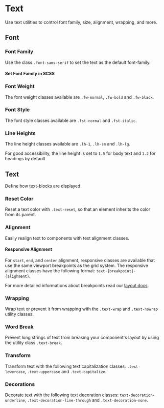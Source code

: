 
<Meta of={TextStories} />

# Text

<div className="lead">
  Use text utilities to control font family, size, alignment, wrapping, and more.
</div>

## Font

### Font Family

Use the class `.font-sans-serif` to set the text as the default font-family.

<Canvas of={TextStories.FontFamily} sourceState="shown" />

#### Set Font Family in SCSS

<Source code={SampleFontFamily} language="scss" />

### Font Weight

The font weight classes available are `.fw-normal`, `.fw-bold` and `.fw-black`.

<Canvas of={TextStories.FontWeight} sourceState="shown" />

### Font Style

The font style classes available are `.fst-normal` and `.fst-italic`.

<Canvas of={TextStories.FontStyle} sourceState="shown" />

### Line Heights

The line height classes available are `.lh-1`, `.lh-sm` and `.lh-lg`.

For good accessibility, the line height is set to <code>1.5</code> for body text and <code>1.2</code> for headings by default.

<Canvas of={TextStories.LineHeight} sourceState="shown" />

## Text

Define how text-blocks are displayed.

### Reset Color

Reset a text color with `.text-reset`, so that an element inherits the color from its parent.

<Canvas of={TextStories.TextColorReset} sourceState="shown" />

### Alignment

Easily realign text to components with text alignment classes.

<Canvas of={TextStories.TextAlign} sourceState="shown" />

#### Responsive Alignment

For `start`, `end`, and `center` alignment, responsive classes are available that use the same viewport breakpoints as the grid system.
The responsive alignment classes have the following format: `text-{breakpoint}-{alighment}`.

For more detailed informations about breakpoints read our [layout docs](/?path=/docs/20af6e2b-32b1-42ef-a187-b026aea7fe13--docs).

### Wrapping

Wrap text or prevent it from wrapping with the `.text-wrap` and `.text-nowrap` utility classes.

<Canvas of={TextStories.TextWrapping} sourceState="shown" />

### Word Break

Prevent long strings of text from breaking your component's layout by using the utility class `.text-break`.

<Canvas of={TextStories.WordBreak} sourceState="shown" />

### Transform

Transform text with the following text capitalization classes: `.text-lowercase`, `.text-uppercase` and `.text-capitalize`.

<Canvas of={TextStories.TextTransform} sourceState="shown" />

### Decorations

Decorate text with the following text decoration classes: `text-decoration-underline`, `.text-decoration-line-through` and `.text-decoration-none`.

<Canvas of={TextStories.TextDecoration} sourceState="shown" />
